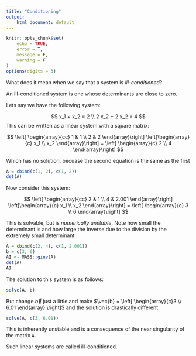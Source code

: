 ```yaml
---
title: "Conditioning"
output:
    html_document: default
---
```



```r
knitr::opts_chunk$set(
    echo = TRUE,
    error = T,
    message = F,
    warning = F
)
options(digits = 3)
```

What does it mean when we say that a system is *ill-conditioned*?

An ill-conditioned system is one whose determinants are close to zero.

Lets say we have the following system:

$$
x_1 + x_2 = 2 \\
2 x_2 + 2 x_2 = 4
$$
This can be written as a linear system with a square matrix:

$$
\left[ \begin{array}{cc}
1 & 1 \\
2 & 2
\end{array}\right]
\left[\begin{array}{c}
x_1 \\
x_2
\end{array}\right] = 
\left[ \begin{array}{c}
2 \\
4
\end{array}\right]
$$

Which has no solution, becuase the second equation is the same as the first

```r
A = cbind(c(1, 2), c(1, 2))
det(A)
```
Now consider this system:

$$
\left[ \begin{array}{cc}
2 & 1 \\
4 & 2.001
\end{array}\right]
\left[\begin{array}{c}
x_1 \\
x_2
\end{array}\right] = 
\left[ \begin{array}{c}
3 \\
6
\end{array}\right]
$$

This is solvable, but is *numerically unstable*. Note how small the determinant is and how large the inverse due to the division by the extremely small determinant.

```r
A = cbind(c(2, 4), c(1, 2.001))
b = c(3, 6)
AI <- MASS::ginv(A)
det(A)
AI
```

The solution to this system is as follows:

```r
solve(A, b)
```

But change $\vec{b}$ just a little and make $\vec{b} = \left[ \begin{array}{c}3 \\ 6.01 \end{array} \right]$ and the solution is drastically different:

```r
solve(A, c(3, 6.01))
```

This is inherently unstable and is a consequence of the near singularity of the matrix `A`.

Such linear systems are called ill-conditioned.


